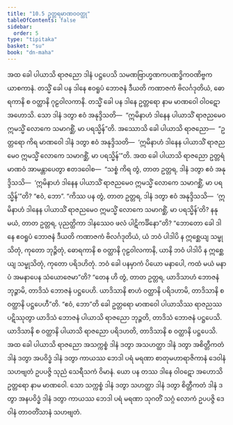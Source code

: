 ```yaml
---
title: "10.5 ဥတ္တရမာဏဝဝတ္ထု"
tableOfContents: false
sidebar:
  order: 5
type: "tipitaka"
basket: "su"
book: "dn-maha"
---
```



<DynamicBreadcrumb />

<Division number="439" book="dn-maha" e="ch" v="7" p="280">

<Paragraph number="1142" book="dn-maha">
အထ ခေါ ပါယာသိ ရာဇညော ဒါနံ ပဋ္ဌပေသိ သမဏဗြာဟ္မဏကပဏဒ္ဓိကဝဏိဗ္ဗကယာစကာနံ. တသ္မိံ ခေါ ပန ဒါနေ ဧဝရူပံ ဘောဇနံ ဒီယတိ ကဏာဇကံ ဗိလင်္ဂဒုတိယံ, ဓောရကာနိ စ ဝတ္ထာနိ ဂုဠဝါလကာနိ. တသ္မိံ ခေါ ပန ဒါနေ ဥတ္တရော နာမ မာဏဝေါ ဝါဝဋော အဟောသိ. သော ဒါနံ ဒတွာ ဧဝံ အနုဒ္ဒိသတိ—  “ဣမိနာဟံ ဒါနေန ပါယာသိံ ရာဇညမေဝ ဣမသ္မိံ လောကေ သမာဂစ္ဆိံ, မာ ပရသ္မိန်”တိ. အဿောသိ ခေါ ပါယာသိ ရာဇညော—  “ဥတ္တရော ကိရ မာဏဝေါ ဒါနံ ဒတွာ ဧဝံ အနုဒ္ဒိသတိ—  ‘ဣမိနာဟံ ဒါနေန ပါယာသိံ ရာဇညမေဝ ဣမသ္မိံ လောကေ သမာဂစ္ဆိံ, မာ ပရသ္မိန်’”တိ. အထ ခေါ ပါယာသိ ရာဇညော ဥတ္တရံ မာဏဝံ အာမန္တာပေတွာ ဧတဒဝေါစ—  “သစ္စံ ကိရ တွံ, တာတ ဥတ္တရ, ဒါနံ ဒတွာ ဧဝံ အနုဒ္ဒိသသိ—  ‘ဣမိနာဟံ ဒါနေန ပါယာသိံ ရာဇညမေဝ ဣမသ္မိံ လောကေ သမာဂစ္ဆိံ, မာ ပရသ္မိန်’”တိ? “ဧဝံ, ဘော”. “ကိဿ ပန တွံ, တာတ ဥတ္တရ, ဒါနံ ဒတွာ ဧဝံ အနုဒ္ဒိသသိ—  ‘ဣမိနာဟံ ဒါနေန ပါယာသိံ ရာဇညမေဝ ဣမသ္မိံ လောကေ သမာဂစ္ဆိံ, မာ ပရသ္မိန်’တိ? နနု မယံ, တာတ ဥတ္တရ, ပုညတ္ထိကာ ဒါနဿေဝ ဖလံ ပါဋိကင်္ခိနော”တိ? “ဘောတော ခေါ ဒါနေ ဧဝရူပံ ဘောဇနံ ဒီယတိ ကဏာဇကံ ဗိလင်္ဂဒုတိယံ, ယံ ဘဝံ ပါဒါပိ န ဣစ္ဆေယျ သမ္ဖုသိတုံ, ကုတော ဘုဉ္ဇိတုံ, ဓောရကာနိ စ ဝတ္ထာနိ ဂုဠဝါလကာနိ, ယာနိ ဘဝံ ပါဒါပိ န ဣစ္ဆေယျ သမ္ဖုသိတုံ, ကုတော ပရိဒဟိတုံ. ဘဝံ ခေါ ပနမှာကံ ပိယော မနာပေါ, ကထံ မယံ မနာပံ အမနာပေန သံယောဇေမာ”တိ? “တေန ဟိ တွံ, တာတ ဥတ္တရ, ယာဒိသာဟံ ဘောဇနံ ဘုဉ္ဇာမိ, တာဒိသံ ဘောဇနံ ပဋ္ဌပေဟိ. ယာဒိသာနိ စာဟံ ဝတ္ထာနိ ပရိဒဟာမိ, တာဒိသာနိ စ ဝတ္ထာနိ ပဋ္ဌပေဟီ”တိ. “ဧဝံ, ဘော”တိ ခေါ ဥတ္တရော မာဏဝေါ ပါယာသိဿ ရာဇညဿ ပဋိဿုတွာ ယာဒိသံ ဘောဇနံ ပါယာသိ ရာဇညော ဘုဉ္ဇတိ, တာဒိသံ ဘောဇနံ ပဋ္ဌပေသိ. ယာဒိသာနိ စ ဝတ္ထာနိ ပါယာသိ ရာဇညော ပရိဒဟတိ, တာဒိသာနိ စ ဝတ္ထာနိ ပဋ္ဌပေသိ.
</Paragraph>

</Division>
<Division number="440" book="dn-maha" e="ch" v="7" p="281">

<Paragraph number="1143" book="dn-maha">
အထ ခေါ ပါယာသိ ရာဇညော အသက္ကစ္စံ ဒါနံ ဒတွာ အသဟတ္ထာ ဒါနံ ဒတွာ အစိတ္တီကတံ ဒါနံ ဒတွာ အပဝိဒ္ဓံ ဒါနံ ဒတွာ ကာယဿ ဘေဒါ ပရံ မရဏာ စာတုမဟာရာဇိကာနံ ဒေဝါနံ သဟဗျတံ ဥပပဇ္ဇိ သုညံ သေရီသကံ ဝိမာနံ. ယော ပန တဿ ဒါနေ ဝါဝဋော အဟောသိ ဥတ္တရော နာမ မာဏဝေါ. သော သက္ကစ္စံ ဒါနံ ဒတွာ သဟတ္ထာ ဒါနံ ဒတွာ စိတ္တီကတံ ဒါနံ ဒတွာ အနပဝိဒ္ဓံ ဒါနံ ဒတွာ ကာယဿ ဘေဒါ ပရံ မရဏာ သုဂတိံ သဂ္ဂံ လောကံ ဥပပဇ္ဇိ ဒေဝါနံ တာဝတိံသာနံ သဟဗျတံ.
</Paragraph>
</Division>